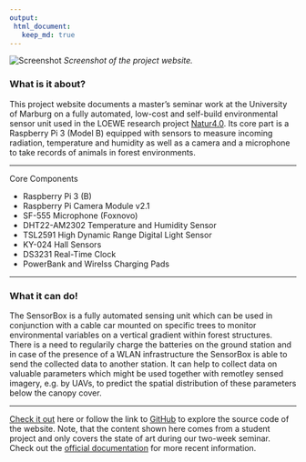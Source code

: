 ```yaml
---
output:
 html_document:
   keep_md: true
---
```


![Screenshot](../assets/images/sensorbox.png)
*Screenshot of the project website.*

### What is it about?

This project website documents a master's seminar work at the University of 
Marburg on a fully automated, low-cost and self-build environmental sensor unit 
used in the LOEWE research project [Natur4.0](https://www.uni-marburg.de/de/fb19/natur40). 
Its core part is a Raspberry Pi 3 (Model B) equipped with sensors to measure 
incoming radiation, temperature and humidity as well as a camera and a microphone 
to take records of animals in forest environments. 

---

Core Components

- Raspberry Pi 3 (B)
- Raspberry Pi Camera Module v2.1
- SF-555 Microphone (Foxnovo)
- DHT22-AM2302 Temperature and Humidity Sensor
- TSL2591 High Dynamic Range Digital Light Sensor
- KY-024 Hall Sensors
- DS3231 Real-Time Clock
- PowerBank and Wirelss Charging Pads

---

### What it can do!

The SensorBox is a fully automated sensing unit which can be used in conjunction
with a cable car mounted on specific trees to monitor environmental variables
on a vertical gradient within forest structures. There is a need to regularily 
charge the batteries on the ground station and in case of the presence of a WLAN
infrastructure the SensorBox is able to send the collected data to another station.
It can help to collect data on valuable parameters which might be used together
with remotley sensed imagery, e.g. by UAVs, to predict the spatial distribution 
of these parameters below the canopy cover. 

--- 

[Check it out](https://goergen95.github.io/sensorbox-docu) here or follow the 
link to [GitHub](https://github.com/goergen95/sensorbox-docu) to explore the 
source code of the website. Note, that the content shown here comes from a
student project and only covers the state of art during our two-week seminar.
Check out the [official documentation](https://nature40.github.io/Nature40DocumentationProject/) 
for more recent information.